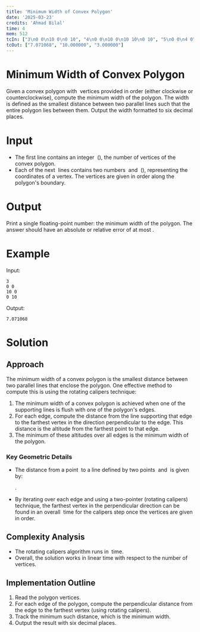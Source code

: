 ```yaml
---
title: 'Minimum Width of Convex Polygon'  
date: '2025-03-23'  
credits: 'Ahmad Bilal'  
time: 4  
mem: 512  
tcIn: ["3\n0 0\n10 0\n0 10", "4\n0 0\n10 0\n10 10\n0 10", "5\n0 0\n4 0\n5 3\n2 5\n-1 3"]  
tcOut: ["7.071068", "10.000000", "3.000000"]  
---
```


# Minimum Width of Convex Polygon

Given a convex polygon with <Math inline>n</Math> vertices provided in order (either clockwise or counterclockwise), compute the minimum width of the polygon. The width is defined as the smallest distance between two parallel lines such that the entire polygon lies between them. Output the width formatted to six decimal places.

# Input

- The first line contains an integer <Math inline>n</Math> (<Math inline>3 \leq n \leq 10^5</Math>), the number of vertices of the convex polygon.
- Each of the next <Math inline>n</Math> lines contains two numbers <Math inline>x</Math> and <Math inline>y</Math> (<Math inline>-10^4 \leq x,y \leq 10^4</Math>), representing the coordinates of a vertex. The vertices are given in order along the polygon's boundary.

# Output

Print a single floating-point number: the minimum width of the polygon. The answer should have an absolute or relative error of at most <Math inline>10^{-6}</Math>.

# Example

Input: 
```
3
0 0
10 0
0 10
```  

Output:
```
7.071068
```  

# Solution

<Solution>  

## Approach

The minimum width of a convex polygon is the smallest distance between two parallel lines that enclose the polygon. One effective method to compute this is using the rotating calipers technique:

1. The minimum width of a convex polygon is achieved when one of the supporting lines is flush with one of the polygon's edges.
2. For each edge, compute the distance from the line supporting that edge to the farthest vertex in the direction perpendicular to the edge. This distance is the altitude from the farthest point to that edge.
3. The minimum of these altitudes over all edges is the minimum width of the polygon.

### Key Geometric Details

- The distance from a point <Math inline>(x_\{0\}, y_\{0\})</Math> to a line defined by two points <Math inline>(x_\{1\}, y_\{1\})</Math> and <Math inline>(x_\{2\}, y_\{2\})</Math> is given by:
  
  <Math inline>d = \frac\{\left| (y_\{2\}-y_\{1\})(x_\{0\}-x_\{1\}) - (x_\{2\}-x_\{1\})(y_\{0\}-y_\{1\}) \right|\}\{\sqrt\{(y_\{2\}-y_\{1\})^\{2\} + (x_\{2\}-x_\{1\})^\{2\}\}\}</Math>.
  
- By iterating over each edge and using a two-pointer (rotating calipers) technique, the farthest vertex in the perpendicular direction can be found in an overall <Math inline>O(n)</Math> time for the calipers step once the vertices are given in order.

## Complexity Analysis

- The rotating calipers algorithm runs in <Math inline>O(n)</Math> time.
- Overall, the solution works in linear time with respect to the number of vertices.

## Implementation Outline

1. Read the polygon vertices.
2. For each edge of the polygon, compute the perpendicular distance from the edge to the farthest vertex (using rotating calipers).
3. Track the minimum such distance, which is the minimum width.
4. Output the result with six decimal places.

</Solution>